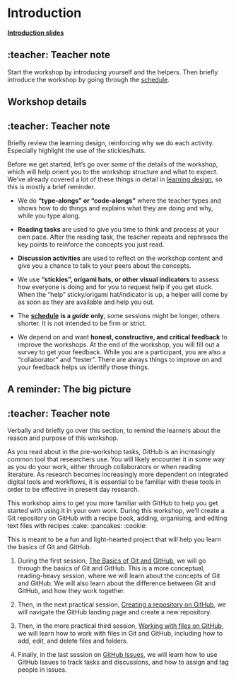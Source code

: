 # Introduction {#sec-introduction}

[**Introduction slides**](/slides/introduction.html)

::: {.callout-note collapse="true"}
## :teacher: Teacher note

Start the workshop by introducing yourself and the helpers. Then briefly
introduce the workshop by going through the
[schedule](/overview/schedule.qmd).
:::

## Workshop details

::: {.callout-note collapse="true"}
## :teacher: Teacher note

Briefly review the learning design, reinforcing why we do each activity.
Especially highlight the use of the stickies/hats.
:::

Before we get started, let's go over some of the details of the
workshop, which will help orient you to the workshop structure and what
to expect. We've already covered a lot of these things in detail in
[learning design](/overview/learning-design.qmd), so this is mostly a
brief reminder.

-   We do **"type-alongs" or "code-alongs"** where the teacher types and
    shows how to do things and explains what they are doing
    and why, while you type along.

-   **Reading tasks** are used to give you time to think and
    process at your own pace. After the reading task, the teacher repeats and
    rephrases the key points to reinforce the concepts you just read.

-   **Discussion activities** are used to reflect on the workshop content and give
    you a chance to talk to your peers about the concepts.

-   We use **"stickies", origami hats, or other visual indicators** to
    assess how everyone is doing and for you to request help if you get
    stuck. When the "help" sticky/origami hat/indicator is up, a helper
    will come by as soon as they are available and help you out.

-   The [**schedule**](/overview/schedule.qmd) **is a *guide* only**,
    some sessions might be longer, others shorter. It is not intended to be
    firm or strict.

-   We depend on and want **honest, constructive, and critical
    feedback** to improve the workshops. At the end of the workshop, you
    will fill out a survey to get your feedback. While you are a
    participant, you are also a "collaborator" and "tester". There are
    always things to improve on and your feedback helps us identify
    those things.

## A reminder: The big picture

::: {.callout-note collapse="true"}
## :teacher: Teacher note

Verbally and briefly go over this section, to remind the learners about
the reason and purpose of this workshop.
:::

As you read about in the pre-workshop tasks, GitHub is an increasingly
common tool that researchers use. You will likely encounter it in some
way as you do your work, either through collaborators or when reading
literature. As research becomes increasingly more dependent on
integrated digital tools and workflows, it is essential to be familiar
with these tools in order to be effective in present day research.

This workshop aims to get you more familiar with GitHub to help you get
started with using it in your own work. During this workshop, we'll
create a Git repository on GitHub with a recipe book, adding,
organising, and editing text files with recipes :cake: :pancakes:
:cookie:

This is meant to be a fun and light-hearted project that will help you
learn the basics of Git and GitHub.

1.  During the first session, [The Basics of Git and
    GitHub](/sessions/basics.qmd), we will go through the basics of Git
    and GitHub. This is a more conceptual, reading-heavy session, where
    we will learn about the concepts of Git and GitHub. We will also
    learn about the difference between Git and GitHub, and how they work
    together.

2.  Then, in the next practical session, [Creating a repository on
    GitHub](/sessions/create-repo.qmd), we will navigate the GitHub
    landing page and create a new repository.

3.  Then, in the more practical third session, [Working with files on
    GitHub](/sessions/working-with-files.qmd), we will learn how to work
    with files in Git and GitHub, including how to add, edit, and delete
    files and folders.

4.  Finally, in the last session on [GitHub
    Issues](/sessions/using-issues.qmd), we will learn how to use GitHub
    Issues to track tasks and discussions, and how to assign and tag
    people in issues.
